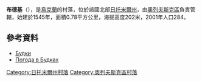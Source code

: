 {{coord|51|17|13|N|27|37|10|E|scale:30000|display=title}}

'''布德基'''（{{lang-uk|Будки}}），是[[烏克蘭|烏克蘭]]的村落，位於該國北部[[日托米爾州|日托米爾州]]，由[[奧列夫斯克區|奧列夫斯克區]]負責管轄，始建於1545年，面積0.78平方公里，海拔高度202米，2001年人口284。

==參考資料==
* [http://gska2.rada.gov.ua/pls/z7502/A005?rf7571=10359 Будки]{{dead link|date=2017年12月 |bot=InternetArchiveBot |fix-attempted=yes }}
* [http://weather.in.ua/ua/zhitomirskaja/2209 Погода в Будках] {{Wayback|url=http://weather.in.ua/ua/zhitomirskaja/2209 |date=20200805024042 }}

{{DEFAULTSORT:Будки (Олевський район)}}
[[Category:日托米爾州村落|Category:日托米爾州村落]]
[[Category:奧列夫斯克區村落|Category:奧列夫斯克區村落]]


{{Zhytomyr-geo-stub}}